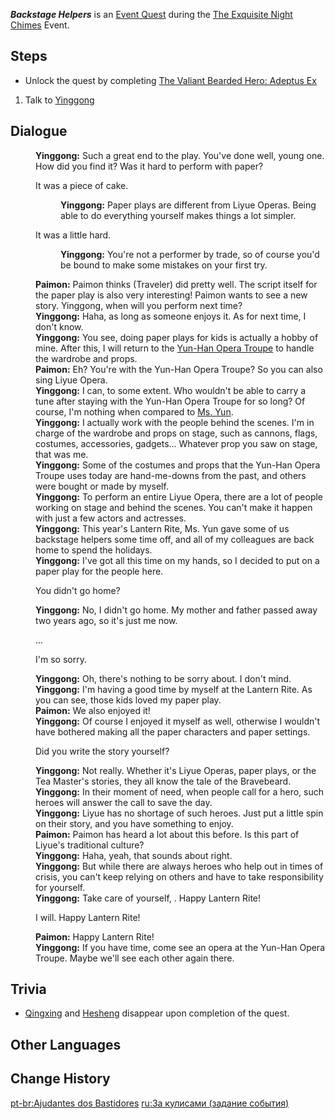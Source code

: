 {{Quest Infobox
|id            = 71516
|image         = Event Quest Backstage Helpers.png
|type          = World
|event_name    = The Exquisite Night Chimes
|summary       = <!-- editor written summary. quest description goes to dialogue -->
|requirement   = Complete all challenges in the [[The Exquisite Night Chimes/Paper Theater|Paper Theater]] subevent
|characters    = Paimon; Traveler; Yinggong
|startLocation = [[Liyue Harbor]], [[Liyue]]
|region        = Liyue
|area          = Sea of Clouds
|subarea       = Liyue Harbor
|prev          = A Few Words in the Foreground
|next          = 
|mora          = 10,000
|other         = {{Card|Adventurer's Experience|4}}
}}
'''''Backstage Helpers''''' is an [[Event Quest]] during the [[The Exquisite Night Chimes]] Event.

==Steps==
* Unlock the quest by completing [[The Exquisite Night Chimes/Paper Theater#IV: The Valiant Bearded Hero: Adeptus Ex|The Valiant Bearded Hero: Adeptus Ex]]
# Talk to [[Yinggong]]

==Dialogue==
{{Quest Description|Thanks to you, the performance of Homeward, Bravebeard went smoothly, but it seems that Yinggong has something to say to you...}}
{{Dialogue start}}
:'''Yinggong:''' Such a great end to the play. You've done well, young one. How did you find it? Was it hard to perform with paper?
:{{DIcon}} It was a piece of cake.
::'''Yinggong:''' Paper plays are different from Liyue Operas. Being able to do everything yourself makes things a lot simpler.
:{{DIcon}} It was a little hard.
::'''Yinggong:''' You're not a performer by trade, so of course you'd be bound to make some mistakes on your first try.
:'''Paimon:''' Paimon thinks (Traveler) did pretty well. The script itself for the paper play is also very interesting! Paimon wants to see a new story. Yinggong, when will you perform next time?
:'''Yinggong:''' Haha, as long as someone enjoys it. As for next time, I don't know.
:'''Yinggong:''' You see, doing paper plays for kids is actually a hobby of mine. After this, I will return to the [[Yun-Han Opera Troupe]] to handle the wardrobe and props.
:'''Paimon:''' Eh? You're with the Yun-Han Opera Troupe? So you can also sing Liyue Opera.
:'''Yinggong:''' I can, to some extent. Who wouldn't be able to carry a tune after staying with the Yun-Han Opera Troupe for so long? Of course, I'm nothing when compared to [[Yun Jin|Ms. Yun]].
:'''Yinggong:''' I actually work with the people behind the scenes. I'm in charge of the wardrobe and props on stage, such as cannons, flags, costumes, accessories, gadgets... Whatever prop you saw on stage, that was me.
:'''Yinggong:''' Some of the costumes and props that the Yun-Han Opera Troupe uses today are hand-me-downs from the past, and others were bought or made by myself.
:'''Yinggong:''' To perform an entire Liyue Opera, there are a lot of people working on stage and behind the scenes. You can't make it happen with just a few actors and actresses.
:'''Yinggong:''' This year's Lantern Rite, Ms. Yun gave some of us backstage helpers some time off, and all of my colleagues are back home to spend the holidays.
:'''Yinggong:''' I've got all this time on my hands, so I decided to put on a paper play for the people here.
:{{DIcon}} You didn't go home?
:'''Yinggong:''' No, I didn't go home. My mother and father passed away two years ago, so it's just me now.
:{{DIcon}} ...
:{{DIcon}} I'm so sorry.
:'''Yinggong:''' Oh, there's nothing to be sorry about. I don't mind.
:'''Yinggong:''' I'm having a good time by myself at the Lantern Rite. As you can see, those kids loved my paper play.
:'''Paimon:''' We also enjoyed it!
:'''Yinggong:''' Of course I enjoyed it myself as well, otherwise I wouldn't have bothered making all the paper characters and paper settings.
:{{DIcon}} Did you write the story yourself?
:'''Yinggong:''' Not really. Whether it's Liyue Operas, paper plays, or the Tea Master's stories, they all know the tale of the Bravebeard.
:'''Yinggong:''' In their moment of need, when people call for a hero, such heroes will answer the call to save the day.
:'''Yinggong:''' Liyue has no shortage of such heroes. Just put a little spin on their story, and you have something to enjoy.
:'''Paimon:''' Paimon has heard a lot about this before. Is this part of Liyue's traditional culture?
:'''Yinggong:''' Haha, yeah, that sounds about right.
:'''Yinggong:''' But while there are always heroes who help out in times of crisis, you can't keep relying on others and have to take responsibility for yourself.
:'''Yinggong:''' Take care of yourself, {{MC|m=young man|f=young lady}}. Happy Lantern Rite!
:{{DIcon}} I will. Happy Lantern Rite!
:'''Paimon:''' Happy Lantern Rite!
:'''Yinggong:''' If you have time, come see an opera at the Yun-Han Opera Troupe. Maybe we'll see each other again there.
{{Dialogue end}}

==Trivia==
* [[Qingxing]] and [[Hesheng]] disappear upon completion of the quest.

==Other Languages==
{{Other Languages
|en      = Backstage Helpers
|zhs     = 幕后人
|zhs_rm  = Mùhòu-rén
|zht     = 幕後人
|zht_rm  = Mùhòu-rén
|zh_tl   = The Person Behind the Stage
|ja      = 舞台の裏方
|ja_rm   = Butai no Urakata
|ja_tl   = Stagehands
|ko      = 무대 뒤의 연출가
|ko_rm   = Mudae Dwi-ui Yeonchulga
|ko_tl   = Backstage Director
|es      = El empleado invisible
|es_tl   = The Invisible Employee
|fr      = Aides en coulisse
|fr_tl   = Backstage Helpers 
|ru      = За кулисами
|ru_tl   = Behind the Scenes
|th      = ผู้อยู่เบื้องหลังฉาก
|th_rm   = 
|th_tl   = 
|vi      = Người Sau Hậu Trường
|vi_tl   = 
|de      = Wer hinter der Bühne steht
|de_tl   = 
|id      = Asisten di Belakang Layar
|id_tl   = Assistant Behind the Scene
|pt      = Ajudantes dos Bastidores
|pt_tl   = 
|tr      = Sahne Arkası Yardımcıları
|tr_tl   = 
|it      = Assistenti dietro le quinte
|it_tl   = Assistants Behind the Scenes
}}

==Change History==
{{Change History|3.4}}

[[pt-br:Ajudantes dos Bastidores]]
[[ru:За кулисами (задание события)]]